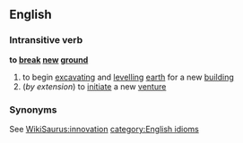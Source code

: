 ==English==
===Intransitive verb===
'''to [[break]] [[new]] [[ground]]'''
# to begin [[excavating]] and [[levelling]] [[earth]] for a new [[building]]
#(''by extension'') to [[initiate]] a new [[venture]]
===Synonyms===
See [[WikiSaurus:innovation]]
[[category:English idioms]]